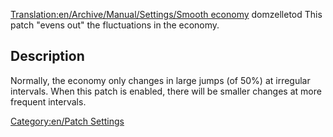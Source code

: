 [[Translation:en/Archive/Manual/Settings/Smooth economy]]
domzelletod
This patch "evens out" the fluctuations in the economy.  

== Description ==

Normally, the economy only changes in large jumps (of 50%) at irregular intervals.  When this patch is enabled, there will be smaller changes at more frequent intervals.


[[Category:en/Patch Settings]]
